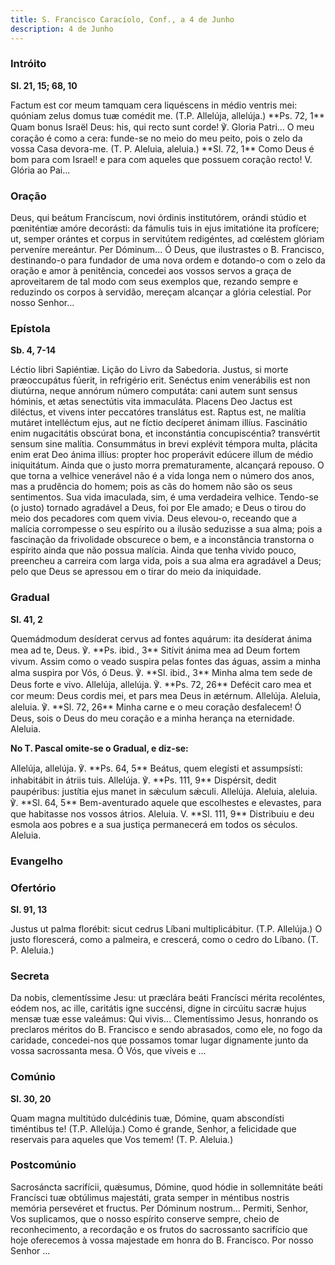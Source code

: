 ```yaml
---
title: S. Francisco Caracíolo, Conf., a 4 de Junho
description: 4 de Junho
---
```


### Intróito

**Sl. 21, 15; 68, 10**

<div class="side-by-side not-content">
  <span>
    Factum est cor meum tamquam cera liquéscens in médio ventris mei: quóniam zelus domus tuæ
    comédit me. (T.P. Allelúja, allelúja.) **Ps. 72, 1** Quam bonus Israël Deus: his, qui recto sunt
    corde! ℣. Gloria Patri...
  </span>
  <span>
    O meu coração é como a cera: funde-se no meio do meu peito, pois o zelo da vossa Casa devora-me.
    (T. P. Aleluia, aleluia.) **Sl. 72, 1** Como Deus é bom para com Israel! e para com aqueles que
    possuem coração recto! V. Glória ao Pai...
  </span>
</div>

### Oração

<div class="side-by-side not-content">
  <span>
    Deus, qui beátum Francíscum, novi órdinis institutórem, orándi stúdio et pœniténtiæ amóre
    decorásti: da fámulis tuis in ejus imitatióne ita profícere; ut, semper orántes et corpus in
    servitútem redigéntes, ad cœléstem glóriam perveníre mereántur. Per Dóminum...
  </span>
  <span>
    Ó Deus, que ilustrastes o B. Francisco, destinando-o para fundador de uma nova ordem e dotando-o
    com o zelo da oração e amor à penitência, concedei aos vossos servos a graça de aproveitarem de
    tal modo com seus exemplos que, rezando sempre e reduzindo os corpos à servidão, mereçam
    alcançar a glória celestial. Por nosso Senhor...
  </span>
</div>

### Epístola

**Sb. 4, 7-14**

<div class="side-by-side not-content">
  <span>Léctio libri Sapiéntiæ.</span>
  <span>Lição do Livro da Sabedoria.</span>
  <span>
    Justus, si morte præoccupátus fúerit, in refrigério erit. Senéctus enim venerábilis est non
    diutúrna, neque annórum número computáta: cani autem sunt sensus hóminis, et ætas senectútis
    vita immaculáta. Placens Deo Jactus est diléctus, et vivens inter peccatóres translátus est.
    Raptus est, ne malítia mutáret intelléctum ejus, aut ne fíctio decíperet ánimam illíus.
    Fascinátio enim nugacitátis obscúrat bona, et inconstántia concupiscéntia? transvértit sensum
    sine malítia. Consummátus in brevi explévit témpora multa, plácita enim erat Deo ánima illíus:
    propter hoc properávit edúcere illum de médio iniquitátum.
  </span>
  <span>
    Ainda que o justo morra prematuramente, alcançará repouso. O que torna a velhice venerável não é
    a vida longa nem o número dos anos, mas a prudência do homem; pois as cãs do homem não são os
    seus sentimentos. Sua vida imaculada, sim, é uma verdadeira velhice. Tendo-se (o justo) tornado
    agradável a Deus, foi por Ele amado; e Deus o tirou do meio dos pecadores com quem vivia. Deus
    elevou-o, receando que a malícia corrompesse o seu espírito ou a ilusão seduzisse a sua alma;
    pois a fascinação da frivolidade obscurece o bem, e a inconstância transtorna o espírito ainda
    que não possua malícia. Ainda que tenha vivido pouco, preencheu a carreira com larga vida, pois
    a sua alma era agradável a Deus; pelo que Deus se apressou em o tirar do meio da iniquidade.
  </span>
</div>

### Gradual

**Sl. 41, 2**

<div class="side-by-side not-content">
  <span>
    Quemádmodum desíderat cervus ad fontes aquárum: ita desíderat ánima mea ad te, Deus. ℣. **Ps.
    ibid., 3** Sitívit ánima mea ad Deum fortem vivum.
  </span>
  <span>
    Assim como o veado suspira pelas fontes das águas, assim a minha alma suspira por Vós, ó Deus.
    ℣. **Sl. ibid., 3** Minha alma tem sede de Deus forte e vivo.
  </span>
  <span>
    Allelúja, allelúja. ℣. **Ps. 72, 26** Defécit caro mea et cor meum: Deus cordis mei, et pars mea
    Deus in ætérnum. Allelúja.
  </span>
  <span>
    Aleluia, aleluia. ℣. **Sl. 72, 26** Minha carne e o meu coração desfalecem! Ó Deus, sois o Deus
    do meu coração e a minha herança na eternidade. Aleluia.
  </span>
</div>

**No T. Pascal omite-se o Gradual, e diz-se:**

<div class="side-by-side not-content">
  <span>
    Allelúja, allelúja. ℣. **Ps. 64, 5** Beátus, quem elegísti et assumpsísti: inhabitábit in átriis
    tuis. Allelúja. ℣. **Ps. 111, 9** Dispérsit, dedit paupéribus: justítia ejus manet in sǽculum
    sǽculi. Allelúja.
  </span>
  <span>
    Aleluia, aleluia. ℣. **Sl. 64, 5** Bem-aventurado aquele que escolhestes e elevastes, para que
    habitasse nos vossos átrios. Aleluia. V. **Sl. 111, 9** Distribuiu e deu esmola aos pobres e a
    sua justiça permanecerá em todos os séculos. Aleluia.
  </span>
</div>

### Evangelho


<LinkCard
  href="/missal/comum/14confessoresnaopontifices1#evangelho"
  title="Confessores não Pontífices - Missa Os justi"
/>

### Ofertório

**Sl. 91, 13**

<div class="side-by-side not-content">
  <span>Justus ut palma florébit: sicut cedrus Líbani multiplicábitur. (T.P. Allelúja.)</span>
  <span>
    O justo florescerá, como a palmeira, e crescerá, como o cedro do Líbano. (T. P. Aleluia.)
  </span>
</div>

### Secreta

<div class="side-by-side not-content">
  <span>
    Da nobis, clementíssime Jesu: ut præclára beáti Francísci mérita recoléntes, eódem nos, ac ille,
    caritátis igne succénsi, digne in circúitu sacræ hujus mensæ tuæ esse valeámus: Qui vivis...
  </span>
  <span>
    Clementíssimo Jesus, honrando os preclaros méritos do B. Francisco e sendo abrasados, como ele,
    no fogo da caridade, concedei-nos que possamos tomar lugar dignamente junto da vossa sacrossanta
    mesa. Ó Vós, que viveis e ...
  </span>
</div>

### Comúnio

**Sl. 30, 20**

<div class="side-by-side not-content">
  <span>
    Quam magna multitúdo dulcédinis tuæ, Dómine, quam abscondísti timéntibus te! (T.P. Allelúja.)
  </span>
  <span>
    Como é grande, Senhor, a felicidade que reservais para aqueles que Vos temem! (T. P. Aleluia.)
  </span>
</div>

### Postcomúnio

<div class="side-by-side not-content">
  <span>
    Sacrosáncta sacrifícii, quǽsumus, Dómine, quod hódie in sollemnitáte beáti Francísci tuæ
    obtúlimus majestáti, grata semper in méntibus nostris memória persevéret et fructus. Per Dóminum
    nostrum...
  </span>
  <span>
    Permiti, Senhor, Vos suplicamos, que o nosso espírito conserve sempre, cheio de reconhecimento,
    a recordação e os frutos do sacrossanto sacrifício que hoje oferecemos à vossa majestade em
    honra do B. Francisco. Por nosso Senhor ...
  </span>
</div>
